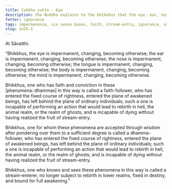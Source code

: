 ```yaml
---
title: Cakkhu sutta - Eye
description: The Buddha explains to the bhikkhus that the eye, ear, nose, tongue, body, and mind are impermanent, changing, and becoming otherwise. One who has faith and conviction in these phenomena is called a faith-follower, one who has entered the fixed course of rightness, entered the plane of awakened beings, and is incapable of performing an action that would lead to rebirth in lower realms.
fetter: ignorance
tags: impermanence, six sense bases, faith, stream-entry, ignorance, sn, sn22-34, sn25
slug: sn25.1
---
```


At Sāvatthi.

“Bhikkhus, the eye is impermanent, changing, becoming otherwise; the ear is impermanent, changing, becoming otherwise; the nose is impermanent, changing, becoming otherwise; the tongue is impermanent, changing, becoming otherwise; the body is impermanent, changing, becoming otherwise; the mind is impermanent, changing, becoming otherwise.

Bhikkhus, one who has faith and conviction in these |phenomena::dhammas| in this way is called a faith-follower, who has entered the fixed course of rightness, entered the plane of awakened beings, has left behind the plane of ordinary individuals; such a one is incapable of performing an action that would lead to rebirth in hell, the animal realm, or the realm of ghosts; and is incapable of dying without having realized the fruit of stream-entry.

Bhikkhus, one for whom these phenomena are accepted through wisdom after pondering over them to a sufficient degree is called a dhamma-follower, who has entered the fixed course of rightness, entered the plane of awakened beings, has left behind the plane of ordinary individuals; such a one is incapable of performing an action that would lead to rebirth in hell, the animal realm, or the realm of ghosts; and is incapable of dying without having realized the fruit of stream-entry.

Bhikkhus, one who knows and sees these phenomena in this way is called a stream-enterer, no longer subject to rebirth in lower realms, fixed in destiny, and bound for full awakening.”